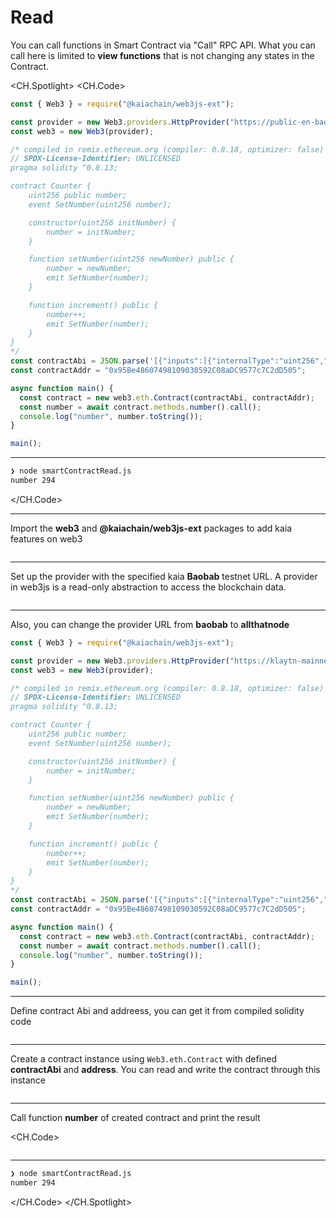 # Read

You can call functions in Smart Contract via "Call" RPC API. What you can call here is limited to **view functions** that is not changing any states in the Contract.

<CH.Spotlight>
<CH.Code>

```js smartContractRead.js
const { Web3 } = require("@kaiachain/web3js-ext");

const provider = new Web3.providers.HttpProvider("https://public-en-baobab.klaytn.net");
const web3 = new Web3(provider);

/* compiled in remix.ethereum.org (compiler: 0.8.18, optimizer: false)
// SPDX-License-Identifier: UNLICENSED
pragma solidity ^0.8.13;

contract Counter {
    uint256 public number;
    event SetNumber(uint256 number);

    constructor(uint256 initNumber) {
        number = initNumber;
    }

    function setNumber(uint256 newNumber) public {
        number = newNumber;
        emit SetNumber(number);
    }

    function increment() public {
        number++;
        emit SetNumber(number);
    }
}
*/
const contractAbi = JSON.parse('[{"inputs":[{"internalType":"uint256","name":"initNumber","type":"uint256"}],"stateMutability":"nonpayable","type":"constructor"},{"anonymous":false,"inputs":[{"indexed":false,"internalType":"uint256","name":"number","type":"uint256"}],"name":"SetNumber","type":"event"},{"inputs":[],"name":"increment","outputs":[],"stateMutability":"nonpayable","type":"function"},{"inputs":[],"name":"number","outputs":[{"internalType":"uint256","name":"","type":"uint256"}],"stateMutability":"view","type":"function"},{"inputs":[{"internalType":"uint256","name":"newNumber","type":"uint256"}],"name":"setNumber","outputs":[],"stateMutability":"nonpayable","type":"function"}]');
const contractAddr = "0x95Be48607498109030592C08aDC9577c7C2dD505";

async function main() {
  const contract = new web3.eth.Contract(contractAbi, contractAddr);
  const number = await contract.methods.number().call();
  console.log("number", number.toString());
}

main();
```

---

```zsh output
❯ node smartContractRead.js
number 294
```

</CH.Code>

---

Import the **web3** and **@kaiachain/web3js-ext** packages to add kaia features on web3

```js smartContractRead.js focus=1

```

---

Set up the provider with the specified kaia **Baobab** testnet URL. A provider in web3js is a read-only abstraction to access the blockchain data.

```js smartContractRead.js focus=3:4

```

---

Also, you can change the provider URL from **baobab** to **allthatnode**

```js smartContractRead.js focus=3:4
const { Web3 } = require("@kaiachain/web3js-ext");

const provider = new Web3.providers.HttpProvider("https://klaytn-mainnet-rpc.allthatnode.com:8551");
const web3 = new Web3(provider);

/* compiled in remix.ethereum.org (compiler: 0.8.18, optimizer: false)
// SPDX-License-Identifier: UNLICENSED
pragma solidity ^0.8.13;

contract Counter {
    uint256 public number;
    event SetNumber(uint256 number);

    constructor(uint256 initNumber) {
        number = initNumber;
    }

    function setNumber(uint256 newNumber) public {
        number = newNumber;
        emit SetNumber(number);
    }

    function increment() public {
        number++;
        emit SetNumber(number);
    }
}
*/
const contractAbi = JSON.parse('[{"inputs":[{"internalType":"uint256","name":"initNumber","type":"uint256"}],"stateMutability":"nonpayable","type":"constructor"},{"anonymous":false,"inputs":[{"indexed":false,"internalType":"uint256","name":"number","type":"uint256"}],"name":"SetNumber","type":"event"},{"inputs":[],"name":"increment","outputs":[],"stateMutability":"nonpayable","type":"function"},{"inputs":[],"name":"number","outputs":[{"internalType":"uint256","name":"","type":"uint256"}],"stateMutability":"view","type":"function"},{"inputs":[{"internalType":"uint256","name":"newNumber","type":"uint256"}],"name":"setNumber","outputs":[],"stateMutability":"nonpayable","type":"function"}]');
const contractAddr = "0x95Be48607498109030592C08aDC9577c7C2dD505";

async function main() {
  const contract = new web3.eth.Contract(contractAbi, contractAddr);
  const number = await contract.methods.number().call();
  console.log("number", number.toString());
}

main();
```

---

Define contract Abi and addreess, you can get it from compiled solidity code

```js smartContractRead.js focus=29:30

```

---

Create a contract instance using `Web3.eth.Contract` with defined **contractAbi** and **address**. You can read and write the contract through this instance

```js smartContractRead.js focus=33

```

---

Call function **number** of created contract and print the result

<CH.Code>
```js smartContractRead.js focus=34:35

````


---

```zsh output
❯ node smartContractRead.js
number 294
````

</CH.Code>
</CH.Spotlight>
